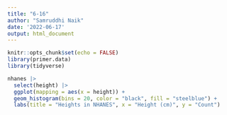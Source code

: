 ```yaml
---
title: "6-16"
author: "Samruddhi Naik"
date: '2022-06-17'
output: html_document
---
```


```r
knitr::opts_chunk$set(echo = FALSE)
library(primer.data)
library(tidyverse)
```


```r

nhanes |>
  select(height) |>
  ggplot(mapping = aes(x = height)) +
  geom_histogram(bins = 20, color = "black", fill = "steelblue") + 
  labs(title = "Heights in NHANES", x = "Height (cm)", y = "Count") 
  
```


